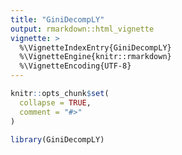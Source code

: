 ```yaml
---
title: "GiniDecompLY"
output: rmarkdown::html_vignette
vignette: >
  %\VignetteIndexEntry{GiniDecompLY}
  %\VignetteEngine{knitr::rmarkdown}
  %\VignetteEncoding{UTF-8}
---
```


```r
knitr::opts_chunk$set(
  collapse = TRUE,
  comment = "#>"
)
```

```r
library(GiniDecompLY)
```
